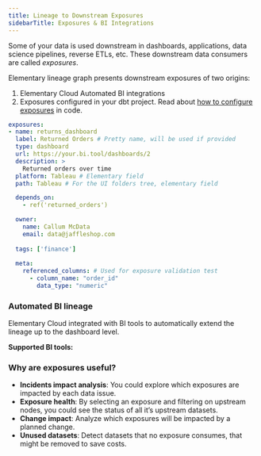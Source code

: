 ```yaml
---
title: Lineage to Downstream Exposures
sidebarTitle: Exposures & BI Integrations
---
```


Some of your data is used downstream in dashboards, applications, data science pipelines, reverse ETLs, etc.
These downstream data consumers are called *exposures*.

Elementary lineage graph presents downstream exposures of two origins:

1. Elementary Cloud Automated BI integrations
2. Exposures configured in your dbt project. Read about [how to configure exposures](https://docs.getdbt.com/docs/build/exposures) in code.

<Accordion title="Supported exposures YML fields">

```yaml
exposures:
- name: returns_dashboard
  label: Returned Orders # Pretty name, will be used if provided
  type: dashboard 
  url: https://your.bi.tool/dashboards/2 
  description: >
    Returned orders over time
  platform: Tableau # Elementary field
  path: Tableau # For the UI folders tree, elementary field

  depends_on:
    - ref('returned_orders')

  owner:
    name: Callum McData
    email: data@jaffleshop.com
  
  tags: ['finance']
  
  meta:
    referenced_columns: # Used for exposure validation test
      - column_name: "order_id"
        data_type: "numeric"
```

</Accordion>

### Automated BI lineage
<Snippet file="cloud/cloud-feature-tag.mdx" />

Elementary Cloud integrated with BI tools to automatically extend the lineage up to the dashboard level.

**Supported BI tools:**
<Snippet file="cloud/integrations/cards-groups/bi-cards.mdx" />

### Why are exposures useful?
- **Incidents impact analysis**: You could explore which exposures are impacted by each data issue.
- **Exposure health**: By selecting an exposure and filtering on upstream nodes, you could see the status of all it’s upstream datasets.
- **Change impact**: Analyze which exposures will be impacted by a planned change.
- **Unused datasets**: Detect datasets that no exposure consumes, that might be removed to save costs.
